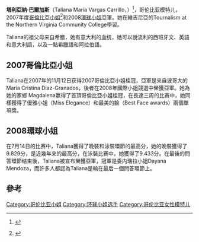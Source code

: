 {{Infobox Model
| name          = 塔利亞納·巴爾加斯
| image         = Tali Vargas.JPG
| imagesize     = 
| caption       = 
| birthname     = Taliana María Vargas Carrillo
| birthdate     = {{birth date and age|1987|12|20}}
| location      = [[圣玛尔塔_(哥伦比亚)|圣玛尔塔]]
| deathdate     =
| deathplace    =
| height        = {{height|m=1.80}} 
| weight        =
| haircolor     = 棕色
| eyecolor      = 棕色
| dress size    =
| shoesize      =
| agency        =
| alias(es)     =
| spouse        =
| homepage      =
}}

'''塔利亞納·巴爾加斯'''（Taliana María Vargas Carrillo，{{bd|1987年|12月20日|}}）<ref name="caracoltv">{{cite web|publisher=[[Caracol_TV|Caracol TV]]|title=¿Quién es Taliana María Vargas?|url=http://caracoltv.com/entretenimiento_interna.asp?hid_id_menu=53&hid_id=6653| accessdate=2008-07-13|language=es}} {{Dead link|date=October 2010|bot=H3llBot}}</ref>，哥伦比亚模特儿，2007年度[[哥倫比亞小姐|哥倫比亞小姐]]<ref name="rcntv">{{cite web|publisher=[[RCN_TV|RCN TV]]|title=Taliana María Vargas Carrillo, la nueva Señorita Colombia|url=http://www.canalrcn.com/programas/concursoNacionalDeBelleza2007/|accessdate=2007-11-12|language=es |archiveurl = https://web.archive.org/web/20071110073210/http://www.canalrcn.com/programas/concursoNacionalDeBelleza2007/ <!-- Bot retrieved archive --> |archivedate = 2007-11-10}}</ref>和2008[[環球小姐|環球小姐]]亞軍。她在維吉尼亞的Tournalism at the Northern Virginia Community College學習。

Taliana的祖父母来自希腊，她有意大利的血统，她可以說流利的西班牙文、英語和意大利語，以及一點希臘語和阿拉伯語。

== 2007哥倫比亞小姐 ==
Taliana在2007年的11月12日获得2007哥倫比亞小姐桂冠，亞軍是来自波哥大的Maria Cristina Diaz-Granados，後者在2008年國際小姐競選中榮獲亞軍。她為她的家鄉 Magdalena赢得了首頂哥倫比亞小姐桂冠，在長達三周的比赛中，她同樣獲得了優雅小姐（Miss Elegance）和最美的臉（Best Face awards）兩個單項獎。

== 2008環球小姐 ==
在7月14日的比赛中，Taliana獲得了晚裝和泳裝環節的最高分，她的晚裝獲得了9.829分，是近幾年来的最高分，在泳裝比赛中，她獲得了9.433分。在最後的問答環節结束後，Taliana被宣布榮獲亞軍，冠軍是委内瑞拉小姐Dayana Mendoza，而許多人都認為Taliana是輸在最后一個問答環節上。

==參考==
{{reflist}}

{{DEFAULTSORT:Vargas, Taliana}}
[[Category:哥伦比亚小姐|Category:哥伦比亚小姐]]
[[Category:环球小姐选手|Category:环球小姐选手]]
[[Category:哥伦比亚女性模特儿|Category:哥伦比亚女性模特儿]]